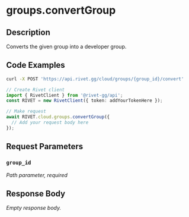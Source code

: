 

# groups.convertGroup

## Description

Converts the given group into a developer group.


## Code Examples

<CodeGroup title='Request' tag='POST' label='https://api.rivet.gg/cloud/groups/{group_id}/convert'>

```bash {{ title: 'cURL' }}
curl -X POST 'https://api.rivet.gg/cloud/groups/{group_id}/convert'
```

```ts
// Create Rivet client
import { RivetClient } from '@rivet-gg/api';
const RIVET = new RivetClient({ token: addYourTokenHere });

// Make request
await RIVET.cloud.groups.convertGroup({
  // Add your request body here
});
```

</CodeGroup>


## Request Parameters


### `group_id`

_Path parameter, required_





## Response Body

_Empty response body._
